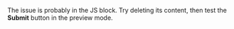 <Cut title="Why doesn't the “Submit” button work in the task?">

The issue is probably in the JS block. Try deleting its content, then test the **Submit** button in the preview mode.

</Cut>